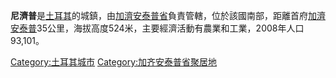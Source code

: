 '''尼濟普'''是[[土耳其|土耳其]]的城鎮，由[[加濟安泰普省|加濟安泰普省]]負責管轄，位於該國南部，距離首府[[加濟安泰普|加濟安泰普]]35公里，海拔高度524米，主要經濟活動有農業和工業，2008年人口93,101。

{{Coord|37|01|N|37|48|E|display=title|region:TR_type:city_source:GNS-enwiki}}

{{Turkey-geo-stub}}
[[Category:土耳其城市|Category:土耳其城市]]
[[Category:加齐安泰普省聚居地|Category:加齐安泰普省聚居地]]